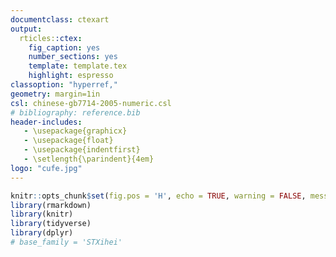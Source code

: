 ```yaml
---
documentclass: ctexart
output:
  rticles::ctex:
    fig_caption: yes
    number_sections: yes
    template: template.tex
    highlight: espresso
classoption: "hyperref,"
geometry: margin=1in
csl: chinese-gb7714-2005-numeric.csl
# bibliography: reference.bib
header-includes:
   - \usepackage{graphicx}
   - \usepackage{float}
   - \usepackage{indentfirst}
   - \setlength{\parindent}{4em}
logo: "cufe.jpg"
---
```


```r
knitr::opts_chunk$set(fig.pos = 'H', echo = TRUE, warning = FALSE, message = FALSE, comment = NA)
library(rmarkdown)
library(knitr)
library(tidyverse)
library(dplyr)
# base_family = 'STXihei'
```

\tableofcontents

\newpage
